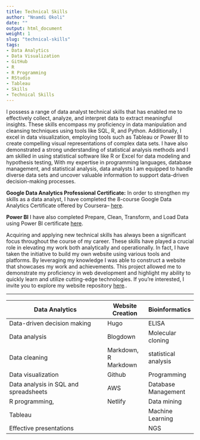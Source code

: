 ```yaml
---
title: Technical Skills
author: "Nnamdi Okoli"
date: ""
output: html_document
weight: 1
slug: "technical-skills"
tags:
- Data Analytics
- Data Visualization
- GitHub
- R
- R Programming
- RStudio
- Tableau
- Skills
- Technical Skills
---
```



I possess a range of data analyst technical skills that has enabled me to effectively collect, analyze, and interpret data to extract meaningful insights. These skills encompass my proficiency in data manipulation and cleansing techniques using tools like SQL, R, and Python. Additionally, I excel in data visualization, employing tools such as Tableau or Power BI to create compelling visual representations of complex data sets. I have also demonstrated a strong understanding of statistical analysis methods and I am skilled in using statistical software like R or Excel for data modeling and hypothesis testing, With my expertise in programming languages, database management, and statistical analysis, data analysts I am equipped to handle diverse data sets and uncover valuable information to support data-driven decision-making processes.

**Google Data Analytics Professional Certificate:** In order to strengthen my skills as a data analyst, I have completed the 8-course Google Data Analytics Certificate offered by Coursera--  <a href="https://coursera.org/share/a3a5eb388552f49346522d5c88844c4b" target="_blank">here</a>.  

**Power BI** I have also completed Prepare, Clean, Transform, and Load Data using Power BI certificate  <a href="https://coursera.org/share/7409fe1b5fba78b48b589f6f5a6d5c57" target="_blank">here</a>.

Acquiring and applying new technical skills has always been a significant focus throughout the course of my career. These skills have played a crucial role in elevating my work both analytically and operationally. In fact, I have taken the initiative to build my own website using various tools and platforms. By leveraging my knowledge I was able to construct a website that showcases my work and achievements. This project allowed me to demonstrate my proficiency in web development and highlight my ability to quickly learn and utilize cutting-edge technologies. If you're interested, I invite you to explore my website repository <a href="https://github.com/nnamdiokoli/portfolio" target="_blank">here</a>..

---

| **Data Analytics**                              | **Website Creation** | **Bioinformatics**   | 
| ----------------------------------------------- | -------------------- | -------------------- | 
| Data-driven decision making                     | Hugo                 | ELISA                | 
| Data analysis                                   | Blogdown             | Molecular cloning    | 
| Data cleaning                                   | Markdown, R Markdown | statistical analysis | 
| Data visualization                              | Github               | Programming          |  
| Data analysis in SQL and spreadsheets           | AWS                  | Database Management  |
| R programming,                                  | Netlify              | Data mining          |      
| Tableau                                         |                      | Machine Learning     |
| Effective presentations                         |                      | NGS                  |


